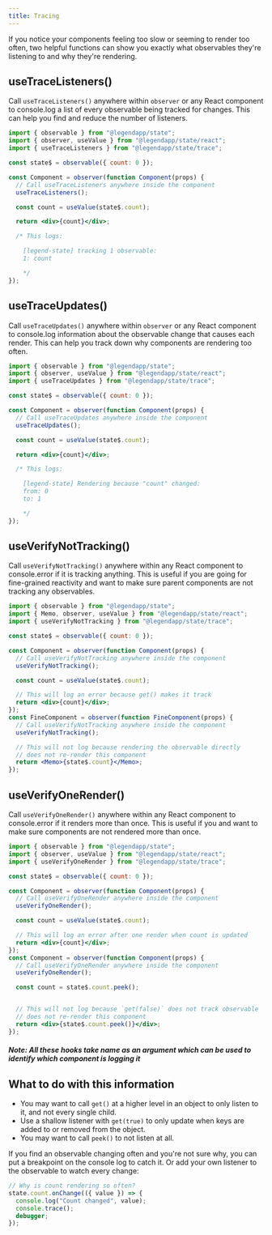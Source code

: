 ```yaml
---
title: Tracing
---
```


If you notice your components feeling too slow or seeming to render too often, two helpful functions can show you exactly what observables they're listening to and why they're rendering.

## useTraceListeners()

Call `useTraceListeners()` anywhere within `observer` or any React component to console.log a list of every observable being tracked for changes. This can help you find and reduce the number of listeners.

```jsx
import { observable } from "@legendapp/state";
import { observer, useValue } from "@legendapp/state/react";
import { useTraceListeners } from "@legendapp/state/trace";

const state$ = observable({ count: 0 });

const Component = observer(function Component(props) {
  // Call useTraceListeners anywhere inside the component
  useTraceListeners();

  const count = useValue(state$.count);

  return <div>{count}</div>;

  /* This logs:

    [legend-state] tracking 1 observable:
    1: count

    */
});
```

## useTraceUpdates()

Call `useTraceUpdates()` anywhere within `observer` or any React component to console.log information about the observable change that causes each render. This can help you track down why components are rendering too often.

```jsx
import { observable } from "@legendapp/state";
import { observer, useValue } from "@legendapp/state/react";
import { useTraceUpdates } from "@legendapp/state/trace";

const state$ = observable({ count: 0 });

const Component = observer(function Component(props) {
  // Call useTraceUpdates anywhere inside the component
  useTraceUpdates();

  const count = useValue(state$.count);

  return <div>{count}</div>;

  /* This logs:

    [legend-state] Rendering because "count" changed:
    from: 0
    to: 1

    */
});
```

## useVerifyNotTracking()

Call `useVerifyNotTracking()` anywhere within any React component to console.error if it is tracking anything. This is useful if you are going for fine-grained reactivity and want to make sure parent components are not tracking any observables.

```jsx
import { observable } from "@legendapp/state";
import { Memo, observer, useValue } from "@legendapp/state/react";
import { useVerifyNotTracking } from "@legendapp/state/trace";

const state$ = observable({ count: 0 });

const Component = observer(function Component(props) {
  // Call useVerifyNotTracking anywhere inside the component
  useVerifyNotTracking();

  const count = useValue(state$.count);

  // This will log an error because get() makes it track
  return <div>{count}</div>;
});
const FineComponent = observer(function FineComponent(props) {
  // Call useVerifyNotTracking anywhere inside the component
  useVerifyNotTracking();

  // This will not log because rendering the observable directly
  // does not re-render this component
  return <Memo>{state$.count}</Memo>;
});
```

## useVerifyOneRender()

Call `useVerifyOneRender()` anywhere within any React component to console.error if it renders more than once. This is useful if you and want to make sure components are not rendered more than once.

```jsx
import { observable } from "@legendapp/state";
import { observer, useValue } from "@legendapp/state/react";
import { useVerifyOneRender } from "@legendapp/state/trace";

const state$ = observable({ count: 0 });

const Component = observer(function Component(props) {
  // Call useVerifyOneRender anywhere inside the component
  useVerifyOneRender();

  const count = useValue(state$.count);

  // This will log an error after one render when count is updated
  return <div>{count}</div>;
});
const Component = observer(function Component(props) {
  // Call useVerifyOneRender anywhere inside the component
  useVerifyOneRender();

  const count = state$.count.peek();


  // This will not log because `get(false)` does not track observable
  // does not re-render this component
  return <div>{state$.count.peek()}</div>;
});
```

##### Note: All these hooks take name as an argument which can be used to identify which component is logging it

## What to do with this information

- You may want to call `get()` at a higher level in an object to only listen to it, and not every single child.
- Use a shallow listener with `get(true)` to only update when keys are added to or removed from the object.
- You may want to call `peek()` to not listen at all.

If you find an observable changing often and you're not sure why, you can put a breakpoint on the console log to catch it. Or add your own listener to the observable to watch every change:

```js
// Why is count rendering so often?
state.count.onChange(({ value }) => {
  console.log("Count changed", value);
  console.trace();
  debugger;
});
```
